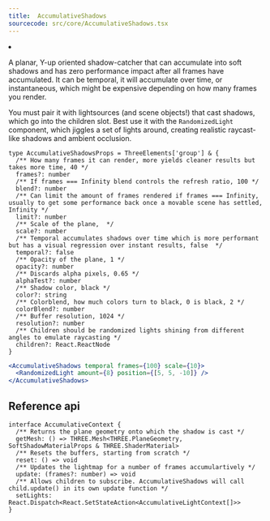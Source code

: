 ```yaml
---
title:  AccumulativeShadows
sourcecode: src/core/AccumulativeShadows.tsx
---
```


<Grid cols={4}>
  <li>
    <Codesandbox id="hxcc1x" />
  </li>
</Grid>

A planar, Y-up oriented shadow-catcher that can accumulate into soft shadows and has zero performance impact after all frames have accumulated. It can be temporal, it will accumulate over time, or instantaneous, which might be expensive depending on how many frames you render.

You must pair it with lightsources (and scene objects!) that cast shadows, which go into the children slot. Best use it with the `RandomizedLight` component, which jiggles a set of lights around, creating realistic raycast-like shadows and ambient occlusion.

```tsx
type AccumulativeShadowsProps = ThreeElements['group'] & {
  /** How many frames it can render, more yields cleaner results but takes more time, 40 */
  frames?: number
  /** If frames === Infinity blend controls the refresh ratio, 100 */
  blend?: number
  /** Can limit the amount of frames rendered if frames === Infinity, usually to get some performance back once a movable scene has settled, Infinity */
  limit?: number
  /** Scale of the plane,  */
  scale?: number
  /** Temporal accumulates shadows over time which is more performant but has a visual regression over instant results, false  */
  temporal?: false
  /** Opacity of the plane, 1 */
  opacity?: number
  /** Discards alpha pixels, 0.65 */
  alphaTest?: number
  /** Shadow color, black */
  color?: string
  /** Colorblend, how much colors turn to black, 0 is black, 2 */
  colorBlend?: number
  /** Buffer resolution, 1024 */
  resolution?: number
  /** Children should be randomized lights shining from different angles to emulate raycasting */
  children?: React.ReactNode
}
```

```jsx
<AccumulativeShadows temporal frames={100} scale={10}>
  <RandomizedLight amount={8} position={[5, 5, -10]} />
</AccumulativeShadows>
```

## Reference api

```tsx
interface AccumulativeContext {
  /** Returns the plane geometry onto which the shadow is cast */
  getMesh: () => THREE.Mesh<THREE.PlaneGeometry, SoftShadowMaterialProps & THREE.ShaderMaterial>
  /** Resets the buffers, starting from scratch */
  reset: () => void
  /** Updates the lightmap for a number of frames accumulartively */
  update: (frames?: number) => void
  /** Allows children to subscribe. AccumulativeShadows will call child.update() in its own update function */
  setLights: React.Dispatch<React.SetStateAction<AccumulativeLightContext[]>>
}
```
